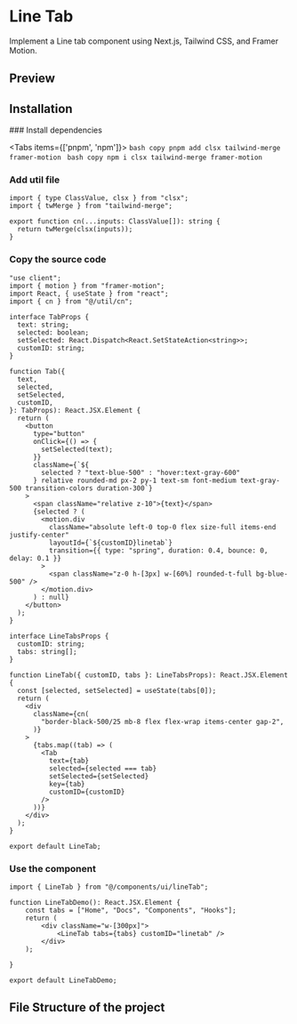 

# Line Tab

Implement a Line tab component using Next.js, Tailwind CSS, and Framer Motion.

## Preview
<ComponentContainer center={false}>
<LineTabDemo />
</ComponentContainer>

## Installation

<Steps>
### Install dependencies
 
<Tabs items={['pnpm', 'npm']}>
  <Tab>
    ```bash copy
	pnpm add clsx tailwind-merge framer-motion
	```
  </Tab>
  <Tab>
	```bash copy
	npm i clsx tailwind-merge framer-motion
	```
  </Tab>
</Tabs>
 
### Add util file
 
```tsx filename="utils/cn.ts" showLineNumbers copy
import { type ClassValue, clsx } from "clsx";
import { twMerge } from "tailwind-merge";

export function cn(...inputs: ClassValue[]): string {
  return twMerge(clsx(inputs));
}
```

### Copy the source code
```tsx filename="components/ui/lineTab.tsx" showLineNumbers copy
"use client";
import { motion } from "framer-motion";
import React, { useState } from "react";
import { cn } from "@/util/cn";

interface TabProps {
  text: string;
  selected: boolean;
  setSelected: React.Dispatch<React.SetStateAction<string>>;
  customID: string;
}

function Tab({
  text,
  selected,
  setSelected,
  customID,
}: TabProps): React.JSX.Element {
  return (
    <button
      type="button"
      onClick={() => {
        setSelected(text);
      }}
      className={`${
        selected ? "text-blue-500" : "hover:text-gray-600"
      } relative rounded-md px-2 py-1 text-sm font-medium text-gray-500 transition-colors duration-300`}
    >
      <span className="relative z-10">{text}</span>
      {selected ? (
        <motion.div
          className="absolute left-0 top-0 flex size-full items-end justify-center"
          layoutId={`${customID}linetab`}
          transition={{ type: "spring", duration: 0.4, bounce: 0, delay: 0.1 }}
        >
          <span className="z-0 h-[3px] w-[60%] rounded-t-full bg-blue-500" />
        </motion.div>
      ) : null}
    </button>
  );
}

interface LineTabsProps {
  customID: string;
  tabs: string[];
}

function LineTab({ customID, tabs }: LineTabsProps): React.JSX.Element {
  const [selected, setSelected] = useState(tabs[0]);
  return (
    <div
      className={cn(
        "border-black-500/25 mb-8 flex flex-wrap items-center gap-2",
      )}
    >
      {tabs.map((tab) => (
        <Tab
          text={tab}
          selected={selected === tab}
          setSelected={setSelected}
          key={tab}
          customID={customID}
        />
      ))}
    </div>
  );
}

export default LineTab;
```

### Use the component
```tsx showLineNumbers copy
import { LineTab } from "@/components/ui/lineTab";

function LineTabDemo(): React.JSX.Element {
	const tabs = ["Home", "Docs", "Components", "Hooks"];
	return (
		<div className="w-[300px]">
			<LineTab tabs={tabs} customID="linetab" />
		</div>
	);
	
}

export default LineTabDemo;

```
</Steps>

## File Structure of the project

<FileTree>
  <FileTree.Folder name="src" defaultOpen>
	<FileTree.Folder name="app">
		<FileTree.File name="favicon.ico" />
		<FileTree.File name="globals.css" />
		<FileTree.File name="layout.tsx" />
		<FileTree.File name="page.tsx" />
	</FileTree.Folder>
	<FileTree.Folder name="components" defaultOpen>
		<FileTree.Folder name="ui" defaultOpen>
			<FileTree.File name="lineTab.tsx" />
		</FileTree.Folder>
	</FileTree.Folder>
	<FileTree.Folder name="util" defaultOpen>
		<FileTree.File name="cn.ts" />
	</FileTree.Folder>
  </FileTree.Folder>
</FileTree>